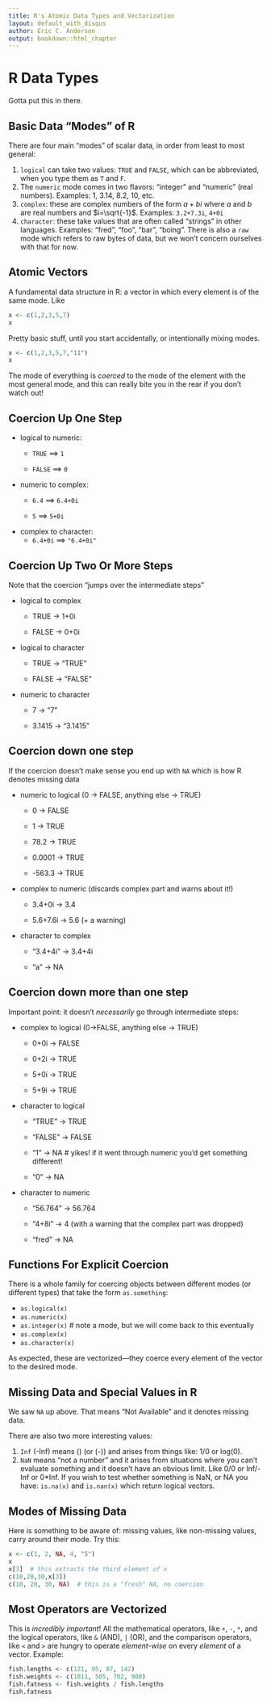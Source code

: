 ```yaml
---
title: R's Atomic Data Types and Vectorization
layout: default_with_disqus
author: Eric C. Anderson
output: bookdown::html_chapter
---
```


# R Data Types {#r-data-types}
Gotta put this in there.







## Basic Data "Modes" of R
There are four main "modes" of scalar data, in order from least to most general:

1. `logical` can take two values: `TRUE` and `FALSE`, which can be abbreviated, when you type them as `T` and `F`.
1. The `numeric` mode comes in two flavors: "integer" and "numeric" (real numbers).  Examples: 1, 3.14, 8.2, 10, etc.
1. `complex`: these are complex numbers of the form $a + bi$ where $a$ and $b$ are real numbers and $i=\sqrt{-1}$. Examples: `3.2+7.3i`,  `4+0i`
1. `character`: these take values that are often called "strings" in other languages.  Examples: "fred", "foo", "bar", "boing".
There is also a `raw` mode which refers to raw bytes of data, but we won't concern ourselves with that for now.

## Atomic Vectors
A fundamental data structure in R: a vector in which every element is of the same mode. Like
```r
x <- c(1,2,3,5,7)
x
```
Pretty basic stuff, until you start accidentally, or intentionally mixing modes.
```r
x <- c(1,2,3,5,7,"11")
x
```
The mode of everything is _coerced_ to the mode of the element with the most general mode, and this can really bite you in the rear if you don't watch out!

## Coercion Up One Step

* logical to numeric:
    * `TRUE` ==> `1`

    * `FALSE` ==> `0`

*  numeric to complex:
    * `6.4` ==> `6.4+0i`

    * `5` ==> `5+0i`

*  complex to character:
    * `6.4+0i` ==> `"6.4+0i"`


## Coercion Up Two Or More Steps
Note that the coercion "jumps over the intermediate steps"

* logical to complex
    * TRUE -> 1+0i

    * FALSE -> 0+0i

*  logical to character
    * TRUE -> "TRUE"

    * FALSE -> "FALSE"

*  numeric to character
    * 7 -> "7"

    * 3.1415 -> "3.1415"


## Coercion down one step
If the coercion doesn't make sense you end up with `NA` which is how R denotes missing data

* numeric to logical (0 -> FALSE, anything else -> TRUE)
    * 0 -> FALSE

    * 1 -> TRUE
    * 78.2 -> TRUE
    * 0.0001 -> TRUE
    * -563.3 -> TRUE

*  complex to numeric (discards complex part and warns about it!)
      * 3.4+0i -> 3.4

      * 5.6+7.6i -> 5.6 (+ a warning)

*  character to complex
      * "3.4+4i" -> 3.4+4i

      * "a" -> NA

## Coercion down more than one step
Important point: it doesn't _necessarily_ go through intermediate steps:

* complex to logical (0->FALSE, anything else -> TRUE)
    * 0+0i -> FALSE

    * 0+2i -> TRUE
    * 5+0i -> TRUE
    * 5+9i -> TRUE

* character to logical
    * "TRUE" -> TRUE

    * "FALSE" -> FALSE
    * "1" -> NA  # yikes! if it went through numeric you'd get something different!
    * "0" -> NA

*  character to numeric
    * "56.764" -> 56.764

    * "4+8i" -> 4 (with a warning that the complex part was dropped)
    * "fred" -> NA


## Functions For Explicit Coercion
There is a whole family for coercing objects between different modes (or different types) that take the form `as.something`:

* `as.logical(x)`
* `as.numeric(x)`
* `as.integer(x)` # note a mode, but we will come back to this eventually
* `as.complex(x)`
* `as.character(x)`


As expected, these are vectorized---they coerce every element of the vector to the desired mode.



## Missing Data and Special Values in R
We saw `NA` up above.  That means "Not Available" and it denotes missing data.    

There are also two more interesting values:

1. `Inf` (-Inf) means \(\infty\) (or \(-\infty\)) and arises from things like: 1/0 or log(0).
1. `NaN` means "not a number" and it arises from situations where you can't evaluate something and it doesn't have an obvious limit.  Like 0/0 or Inf/-Inf  or 0*Inf.
If you wish to test whether something is NaN, or NA you have: `is.na(x)` and `is.nan(x)` which return logical vectors.



## Modes of Missing Data
Here is something to be aware of: missing values, like non-missing values, carry around their mode. Try this:
```r
x <- c(1, 2, NA, 4, "5")
x
x[3]  # this extracts the third element of x
c(10,20,30,x[3])
c(10, 20, 30, NA)  # this is a "fresh" NA, no coercion
```


## Most Operators are Vectorized
This is _incredibly important_!  All the mathematical operators, like `+`, `-`, `*`, and the logical operators, like  `&` (AND), `|` (OR), and the comparison operators, like `<` and `>` are hungry to operate _element-wise_ on every _element_ of a vector.  Example:
```r
fish.lengths <- c(121, 95, 87, 142)
fish.weights <- c(1011, 505, 702, 900)
fish.fatness <- fish.weights / fish.lengths
fish.fatness
```
